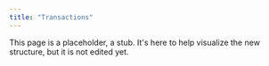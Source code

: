 ```yaml
---
title: "Transactions"
---
```


This page is a placeholder, a stub. It's here to help visualize the new structure, but it is not edited yet.
